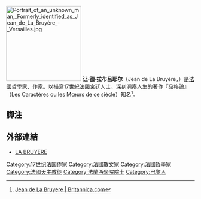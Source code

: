 {{NoteTA
|1=zh-hans:让;zh-hant:让
|2=zh-hans:拉布吕耶尔;zh-hant:拉布吕耶尔
}}
[[File:Portrait_of_an_unknown_man,_Formerly_identified_as_Jean_de_La_Bruyère_-_Versailles.jpg|200px]]
'''让·德·拉布吕耶尔'''（Jean de La Bruyère，{{bd|1645年|8月16日|1696年|5月11日|catIdx=Bruyere, Jean de La}}）是[[法國|法國]][[哲學家|哲學家]]、[[作家|作家]]。以描寫17世紀法國宮廷人士，深刻洞察人生的著作『品格論』（Les Caractères ou les Mœurs de ce siècle）知名<ref>[http://global.britannica.com/biography/Jean-de-La-Bruyere Jean de La Bruyere | Britannica.com]</ref>。

== 脚注 ==
{{Reflist}}

== 外部連結 ==
{{Wikisourcelang|fr|Jean de La Bruyère|尚·德拉布魯耶}}
* [https://web.archive.org/web/20060215063054/http://www.biblioweb.org/-LA-BRUYERE-.html LA BRUYERE]

{{Authority control}}
{{DEFAULTSORT:Bruyere, Jean de La}}
[[Category:17世纪法国作家|Category:17世纪法国作家]]
[[Category:法國散文家|Category:法國散文家]]
[[Category:法國哲學家|Category:法國哲學家]]
[[Category:法國天主教徒|Category:法國天主教徒]]
[[Category:法蘭西學院院士|Category:法蘭西學院院士]]
[[Category:巴黎人|Category:巴黎人]]